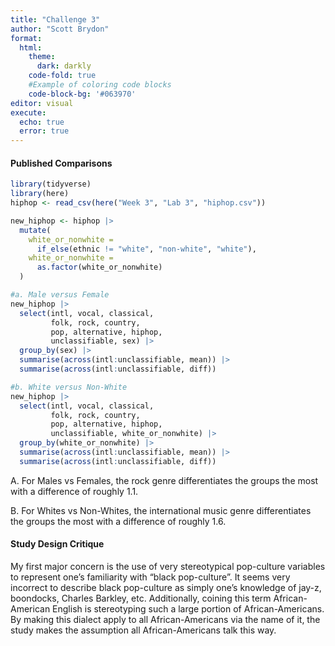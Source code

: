 ```yaml
---
title: "Challenge 3"
author: "Scott Brydon"
format: 
  html: 
    theme:
      dark: darkly
    code-fold: true
    #Example of coloring code blocks
    code-block-bg: '#063970'
editor: visual
execute:
  echo: true
  error: true
---
```


#### Published Comparisons

```r
library(tidyverse)
library(here)
hiphop <- read_csv(here("Week 3", "Lab 3", "hiphop.csv"))
```

```r
new_hiphop <- hiphop |> 
  mutate(
    white_or_nonwhite = 
      if_else(ethnic != "white", "non-white", "white"),
    white_or_nonwhite = 
      as.factor(white_or_nonwhite)
  )
```

```r
#a. Male versus Female
new_hiphop |> 
  select(intl, vocal, classical, 
         folk, rock, country, 
         pop, alternative, hiphop, 
         unclassifiable, sex) |> 
  group_by(sex) |> 
  summarise(across(intl:unclassifiable, mean)) |> 
  summarise(across(intl:unclassifiable, diff))

#b. White versus Non-White
new_hiphop |> 
  select(intl, vocal, classical, 
         folk, rock, country, 
         pop, alternative, hiphop, 
         unclassifiable, white_or_nonwhite) |> 
  group_by(white_or_nonwhite) |> 
  summarise(across(intl:unclassifiable, mean)) |> 
  summarise(across(intl:unclassifiable, diff))
```

A. For Males vs Females, the rock genre differentiates the groups the most with a difference of roughly 1.1.

B. For Whites vs Non-Whites, the international music genre differentiates the groups the most with a difference of roughly 1.6.

#### Study Design Critique

My first major concern is the use of very stereotypical pop-culture variables to represent one's familiarity with "black pop-culture". It seems very incorrect to describe black pop-culture as simply one's knowledge of jay-z, boondocks, Charles Barkley, etc. Additionally, coining this term African-American English is stereotyping such a large portion of African-Americans. By making this dialect apply to all African-Americans via the name of it, the study makes the assumption all African-Americans talk this way.
